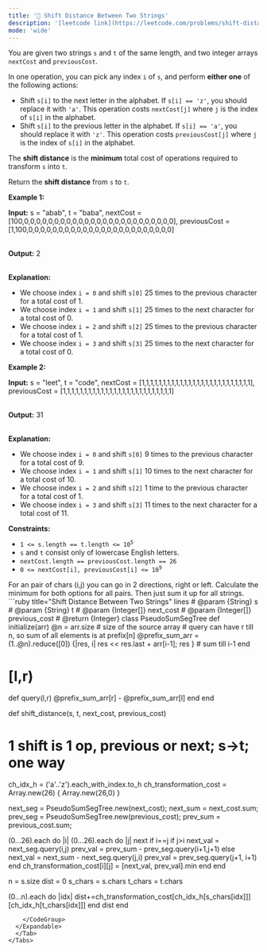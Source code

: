 ```yaml
---
title: '🧀 Shift Distance Between Two Strings'
description: '[leetcode link](https://leetcode.com/problems/shift-distance-between-two-strings/description/)'
mode: 'wide'
---
```

<Tabs>
  <Tab title="Question" icon="circle-question" iconType="regular">
    <Card>
      <p>You are given two strings <code>s</code> and <code>t</code> of the same length, and two integer arrays <code>nextCost</code> and <code>previousCost</code>.</p>  <p>In one operation, you can pick any index <code>i</code> of <code>s</code>, and perform <strong>either one</strong> of the following actions:</p>  <ul>  <li>Shift <code>s[i]</code> to the next letter in the alphabet. If <code>s[i] == &#39;z&#39;</code>, you should replace it with <code>&#39;a&#39;</code>. This operation costs <code>nextCost[j]</code> where <code>j</code> is the index of <code>s[i]</code> in the alphabet.</li>  <li>Shift <code>s[i]</code> to the previous letter in the alphabet. If <code>s[i] == &#39;a&#39;</code>, you should replace it with <code>&#39;z&#39;</code>. This operation costs <code>previousCost[j]</code> where <code>j</code> is the index of <code>s[i]</code> in the alphabet.</li> </ul>  <p>The <strong>shift distance</strong> is the <strong>minimum</strong> total cost of operations required to transform <code>s</code> into <code>t</code>.</p>  <p>Return the <strong>shift distance</strong> from <code>s</code> to <code>t</code>.</p>   <p><strong class="example">Example 1:</strong></p>  <div class="example-block"> <p><strong>Input:</strong> <span class="example-io">s = &quot;abab&quot;, t = &quot;baba&quot;, nextCost = [100,0,0,0,0,0,0,0,0,0,0,0,0,0,0,0,0,0,0,0,0,0,0,0,0,0], previousCost = [1,100,0,0,0,0,0,0,0,0,0,0,0,0,0,0,0,0,0,0,0,0,0,0,0,0]</span></p>  <p><br/> <strong>Output:</strong> <span class="example-io">2</span></p>  <p><br/> <strong>Explanation:</strong></p>  <ul>  <li>We choose index <code>i = 0</code> and shift <code>s[0]</code> 25 times to the previous character for a total cost of 1.</li>  <li>We choose index <code>i = 1</code> and shift <code>s[1]</code> 25 times to the next character for a total cost of 0.</li>  <li>We choose index <code>i = 2</code> and shift <code>s[2]</code> 25 times to the previous character for a total cost of 1.</li>  <li>We choose index <code>i = 3</code> and shift <code>s[3]</code> 25 times to the next character for a total cost of 0.</li> </ul> </div>  <p><strong class="example">Example 2:</strong></p>  <div class="example-block"> <p><strong>Input:</strong> <span class="example-io">s = &quot;leet&quot;, t = &quot;code&quot;, nextCost = [1,1,1,1,1,1,1,1,1,1,1,1,1,1,1,1,1,1,1,1,1,1,1,1,1,1], previousCost = [1,1,1,1,1,1,1,1,1,1,1,1,1,1,1,1,1,1,1,1,1,1,1,1,1,1]</span></p>  <p><br/> <strong>Output:</strong> <span class="example-io">31</span></p>  <p><br/> <strong>Explanation:</strong></p>  <ul>  <li>We choose index <code>i = 0</code> and shift <code>s[0]</code> 9 times to the previous character for a total cost of 9.</li>  <li>We choose index <code>i = 1</code> and shift <code>s[1]</code> 10 times to the next character for a total cost of 10.</li>  <li>We choose index <code>i = 2</code> and shift <code>s[2]</code> 1 time to the previous character for a total cost of 1.</li>  <li>We choose index <code>i = 3</code> and shift <code>s[3]</code> 11 times to the next character for a total cost of 11.</li> </ul> </div>   <p><strong>Constraints:</strong></p>  <ul>  <li><code>1 &lt;= s.length == t.length &lt;= 10<sup>5</sup></code></li>  <li><code>s</code> and <code>t</code> consist only of lowercase English letters.</li>  <li><code>nextCost.length == previousCost.length == 26</code></li>  <li><code>0 &lt;= nextCost[i], previousCost[i] &lt;= 10<sup>9</sup></code></li> </ul> 
    </Card>
  </Tab>
  <Tab title="Solution" icon="lightbulb" iconType="regular" >
    <Card>
      For an pair of chars (i,j) you can go in 2 directions, right or left. Calculate the minimum for both options for all pairs.
Then just sum it up for all strings.
    </Card>
  <Expandable title="code">
    <CodeGroup dropdown>
```ruby title="Shift Distance Between Two Strings" lines
# @param {String} s
# @param {String} t
# @param {Integer[]} next_cost
# @param {Integer[]} previous_cost
# @return {Integer}
class PseudoSumSegTree
  def initialize(arr)
    @n = arr.size # size of the source array
    # query can have r till n, so sum of all elements is at prefix[n]
    @prefix_sum_arr = (1..@n).reduce([0]) {|res, i| res << res.last + arr[i-1]; res } # sum till i-1
  end
  
  # [l,r)
  def query(l,r)
    @prefix_sum_arr[r] - @prefix_sum_arr[l]
  end
end

def shift_distance(s, t, next_cost, previous_cost)
  # 1 shift is 1 op, previous or next; s->t; one way
  ch_idx_h = ('a'..'z').each_with_index.to_h
  ch_transformation_cost = Array.new(26) { Array.new(26,0) }

  next_seg = PseudoSumSegTree.new(next_cost); next_sum = next_cost.sum;
  prev_seg = PseudoSumSegTree.new(previous_cost); prev_sum = previous_cost.sum;
  
  (0...26).each do |i|
    (0...26).each do |j|
      next if i==j
      if j>i
        next_val = next_seg.query(i,j)
        prev_val = prev_sum - prev_seg.query(i+1,j+1)
      else
        next_val = next_sum - next_seg.query(j,i)
        prev_val = prev_seg.query(j+1, i+1)
      end
      ch_transformation_cost[i][j] = [next_val, prev_val].min
    end
  end

  n = s.size
  dist = 0
  s_chars = s.chars
  t_chars = t.chars

  
  (0...n).each do |idx|
    dist+=ch_transformation_cost[ch_idx_h[s_chars[idx]]][ch_idx_h[t_chars[idx]]]
  end
  dist
end
```
    </CodeGroup>
  </Expandable>
  </Tab>
</Tabs>